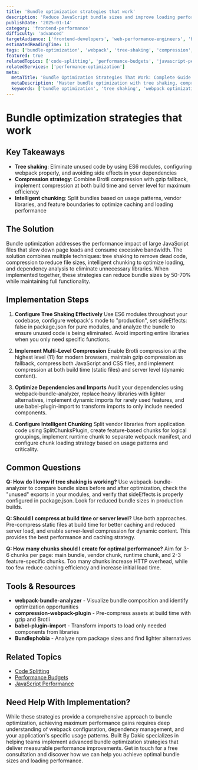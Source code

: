 ```yaml
---
title: 'Bundle optimization strategies that work'
description: 'Reduce JavaScript bundle sizes and improve loading performance with proven optimization strategies including tree shaking, compression, and intelligent chunking.'
publishDate: '2025-01-14'
category: 'frontend-performance'
difficulty: 'advanced'
targetAudience: ['frontend-developers', 'web-performance-engineers', 'build-engineers']
estimatedReadingTime: 11
tags: ['bundle-optimization', 'webpack', 'tree-shaking', 'compression', 'performance']
featured: true
relatedTopics: ['code-splitting', 'performance-budgets', 'javascript-performance']
relatedServices: ['performance-optimization']
meta:
  metaTitle: 'Bundle Optimization Strategies That Work: Complete Guide 2024'
  metaDescription: 'Master bundle optimization with tree shaking, compression, and intelligent chunking. Reduce JavaScript bundle sizes by 50-70% with proven techniques.'
  keywords: ['bundle optimization', 'tree shaking', 'webpack optimization', 'javascript compression', 'bundle analysis']
---
```


# Bundle optimization strategies that work

## Key Takeaways

- **Tree shaking**: Eliminate unused code by using ES6 modules, configuring webpack properly, and avoiding side effects in your dependencies
- **Compression strategy**: Combine Brotli compression with gzip fallback, implement compression at both build time and server level for maximum efficiency
- **Intelligent chunking**: Split bundles based on usage patterns, vendor libraries, and feature boundaries to optimize caching and loading performance

## The Solution

Bundle optimization addresses the performance impact of large JavaScript files that slow down page loads and consume excessive bandwidth. The solution combines multiple techniques: tree shaking to remove dead code, compression to reduce file sizes, intelligent chunking to optimize loading, and dependency analysis to eliminate unnecessary libraries. When implemented together, these strategies can reduce bundle sizes by 50-70% while maintaining full functionality.

## Implementation Steps

1. **Configure Tree Shaking Effectively**
   Use ES6 modules throughout your codebase, configure webpack's mode to "production", set sideEffects: false in package.json for pure modules, and analyze the bundle to ensure unused code is being eliminated. Avoid importing entire libraries when you only need specific functions.

2. **Implement Multi-Level Compression**
   Enable Brotli compression at the highest level (11) for modern browsers, maintain gzip compression as fallback, compress both JavaScript and CSS files, and implement compression at both build time (static files) and server level (dynamic content).

3. **Optimize Dependencies and Imports**
   Audit your dependencies using webpack-bundle-analyzer, replace heavy libraries with lighter alternatives, implement dynamic imports for rarely used features, and use babel-plugin-import to transform imports to only include needed components.

4. **Configure Intelligent Chunking**
   Split vendor libraries from application code using SplitChunksPlugin, create feature-based chunks for logical groupings, implement runtime chunk to separate webpack manifest, and configure chunk loading strategy based on usage patterns and criticality.

## Common Questions

**Q: How do I know if tree shaking is working?**
Use webpack-bundle-analyzer to compare bundle sizes before and after optimization, check the "unused" exports in your modules, and verify that sideEffects is properly configured in package.json. Look for reduced bundle sizes in production builds.

**Q: Should I compress at build time or server level?**
Use both approaches. Pre-compress static files at build time for better caching and reduced server load, and enable server-level compression for dynamic content. This provides the best performance and caching strategy.

**Q: How many chunks should I create for optimal performance?**
Aim for 3-6 chunks per page: main bundle, vendor chunk, runtime chunk, and 2-3 feature-specific chunks. Too many chunks increase HTTP overhead, while too few reduce caching efficiency and increase initial load time.

## Tools & Resources

- **webpack-bundle-analyzer** - Visualize bundle composition and identify optimization opportunities
- **compression-webpack-plugin** - Pre-compress assets at build time with gzip and Brotli
- **babel-plugin-import** - Transform imports to load only needed components from libraries
- **Bundlephobia** - Analyze npm package sizes and find lighter alternatives

## Related Topics

- [Code Splitting]({{/topics/code-splitting}})
- [Performance Budgets]({{/topics/performance-budgets}})
- [JavaScript Performance]({{/topics/javascript-performance}})

## Need Help With Implementation?

While these strategies provide a comprehensive approach to bundle optimization, achieving maximum performance gains requires deep understanding of webpack configuration, dependency management, and your application's specific usage patterns. Built By Dakic specializes in helping teams implement advanced bundle optimization strategies that deliver measurable performance improvements. Get in touch for a free consultation and discover how we can help you achieve optimal bundle sizes and loading performance.
